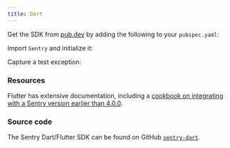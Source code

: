 ```yaml
---
title: Dart
---
```


Get the SDK from [pub.dev](https://pub.dev/packages/sentry) by adding the following to your `pubspec.yaml`:

<PlatformContent includePath="getting-started-install" />

Import `Sentry` and initialize it:

<PlatformContent includePath="getting-started-config" />

Capture a test exception:

<PlatformContent includePath="getting-started-verify" />

### Resources

Flutter has extensive documentation, including a
[cookbook on integrating with a Sentry version earlier than 4.0.0](https://flutter.dev/docs/cookbook/maintenance/error-reporting).

### Source code

The Sentry Dart/Flutter SDK can be found on GitHub [`sentry-dart`](https://github.com/getsentry/sentry-dart/).
